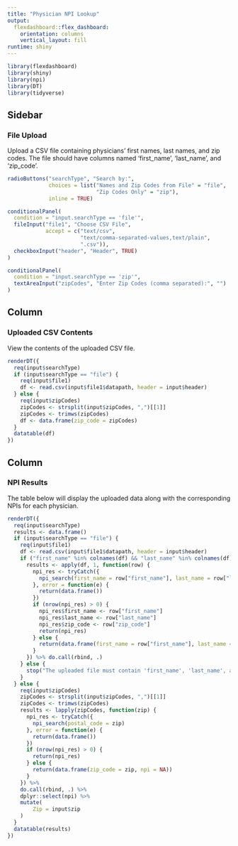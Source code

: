 ```yaml
---
title: "Physician NPI Lookup"
output: 
  flexdashboard::flex_dashboard:
    orientation: columns
    vertical_layout: fill
runtime: shiny
---
```


```r
library(flexdashboard)
library(shiny)
library(npi)
library(DT)
library(tidyverse)
```

Sidebar {.sidebar}
---
### File Upload
Upload a CSV file containing physicians' first names, last names, and zip codes. The file should have columns named 'first_name', 'last_name', and 'zip_code'.

```r
radioButtons("searchType", "Search by:",
             choices = list("Names and Zip Codes from File" = "file",
                            "Zip Codes Only" = "zip"),
             inline = TRUE)

conditionalPanel(
  condition = "input.searchType == 'file'",
  fileInput("file1", "Choose CSV File",
            accept = c("text/csv",
                       "text/comma-separated-values,text/plain",
                       ".csv")),
  checkboxInput("header", "Header", TRUE)
)

conditionalPanel(
  condition = "input.searchType == 'zip'",
  textAreaInput("zipCodes", "Enter Zip Codes (comma separated):", "")
)

```

Column {data-width=350}
---
### Uploaded CSV Contents
View the contents of the uploaded CSV file.

```r
renderDT({
  req(input$searchType)
  if (input$searchType == "file") {
    req(input$file1)
    df <- read.csv(input$file1$datapath, header = input$header)
  } else {
    req(input$zipCodes)
    zipCodes <- strsplit(input$zipCodes, ",")[[1]]
    zipCodes <- trimws(zipCodes)
    df <- data.frame(zip_code = zipCodes)
  }
  datatable(df)
})

```


Column
---

### NPI Results
The table below will display the uploaded data along with the corresponding NPIs for each physician.

```r
renderDT({
  req(input$searchType)
  results <- data.frame()
  if (input$searchType == "file") {
    req(input$file1)
    df <- read.csv(input$file1$datapath, header = input$header)
    if ("first_name" %in% colnames(df) && "last_name" %in% colnames(df) && "zip_code" %in% colnames(df)) {
      results <- apply(df, 1, function(row) {
        npi_res <- tryCatch({
          npi_search(first_name = row["first_name"], last_name = row["last_name"], postal_code = row["zip_code"])
        }, error = function(e) {
          return(data.frame())
        })
        if (nrow(npi_res) > 0) {
          npi_res$first_name <- row["first_name"]
          npi_res$last_name <- row["last_name"]
          npi_res$zip_code <- row["zip_code"]
          return(npi_res)
        } else {
          return(data.frame(first_name = row["first_name"], last_name = row["last_name"], zip_code = row["zip_code"], number = NA))
        }
      }) %>% do.call(rbind, .)
    } else {
      stop("The uploaded file must contain 'first_name', 'last_name', and 'zip_code' columns.")
    }
  } else {
    req(input$zipCodes)
    zipCodes <- strsplit(input$zipCodes, ",")[[1]]
    zipCodes <- trimws(zipCodes)
    results <- lapply(zipCodes, function(zip) {
      npi_res <- tryCatch({
        npi_search(postal_code = zip)
      }, error = function(e) {
        return(data.frame())
      })
      if (nrow(npi_res) > 0) {
        return(npi_res)
      } else {
        return(data.frame(zip_code = zip, npi = NA))
      }
    }) %>% 
    do.call(rbind, .) %>% 
    dplyr::select(npi) %>%
    mutate(
        Zip = input$zip
    )
  }
  datatable(results)
})

```
